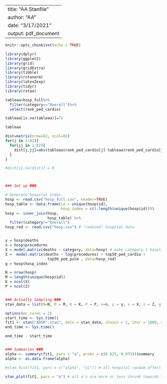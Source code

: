 
---
title: "AA Stanfile"
author: "AA"
date: "3/17/2021"
output: pdf_document
---

```r
knitr::opts_chunk$set(echo = TRUE)

library(dplyr)
library(ggplot2)
library(grid)
library(gridExtra)
library(tibble)
library(rstanarm)
library(latex2exp)
library(tidyr)
library(rstan)
```

```r
tableaa=hosp_full%>%
  filter(category=="Overall")%>%
  select(rank_ped_cardio)

tableaa[is.na(tableaa)]=75

tableaa

dist=matrix(nrow=82, ncol=82)
for(j in 1:82){
  for(jj in 1:82){
    dist[j,jj]=abs(tableaa$rank_ped_cardio[j]-tableaa$rank_ped_cardio[jj])
  }
}

#dist[is.na(dist)] = 0



### Set up ###

# Generate hospital index 
hosp <- read.csv("hosp_full.csv", header=TRUE)
hosp_table <- data.frame(id = unique(hosp$id), 
                         hosp_index = c(1:length(unique(hosp$id))))
hosp <- inner_join(hosp, 
                   hosp_table) %>%
  filter(category!="Overall")
hosp_red <- read.csv("hosp.csv") # "reduced" hospital data


y = hosp$deaths
n = hosp$procedures
X = model.matrix(deaths ~ category, data=hosp) # make category 1 baseline
Z =  model.matrix(deaths ~ log(procedures) + top50_ped_cardio + 
                   top50_ped_pulm , data=hosp_red)
g = hosp$hosp_index

N = nrow(hosp)
M = length(unique(hosp$id))
K = ncol(X)
P = ncol(Z)


### Actually Sampling ###
stan_data = list(N=N, M = M, K = K, P = P, n=n, y = y, x = X, z = Z, g = g, dist=dist)

options(mc.cores = 2)
start_time <- Sys.time()
fit1 <- stan("ADSM'.stan", data = stan_data, chains = 2, iter = 1000, cores = 2)
end_time <- Sys.time()

end_time - start_time


### Summaries ###
alpha <- summary(fit1, pars = "a", probs = c(0.025, 0.975))$summary
alpha <- as.data.frame(alpha)

#stan_hist(fit1, pars = c("alpha", "xi")) # all hospital random effect coefficients shrunk near zero besides intercept... probably due to sparsity

stan_plot(fit1, pars = "a") # all a's are more or less shrunk towards the intercept

``` 
